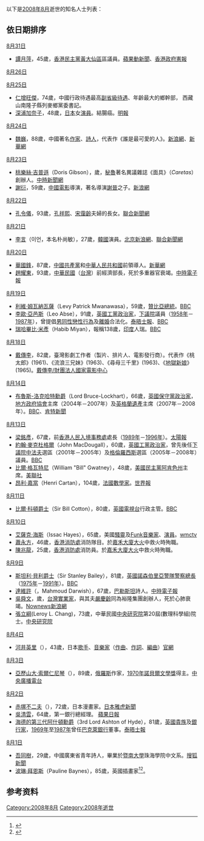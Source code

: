 {{MonthTOC|2008年|逝世人物列表}}

以下是[[2008年8月|2008年8月]]逝世的知名人士列表：

==依日期排序==

;[[8月31日|8月31日]]
* [[譚月萍|譚月萍]]，45歲，[[香港|香港]][[民主黨_(香港)|民主黨]][[黃大仙區|黃大仙區]]區議員。[https://web.archive.org/web/20081216233250/http://www.appleactionews.com/site/art_main.cfm 蘋果動新聞]、[http://www.gld.gov.hk/cgi-bin/gld/egazette/gazettefiles.cgi?lang=c&extra=&year=2008&month=09&day=12&vol=12&no=37&gn=6322&header=1&part=0&df=1&nt=gn&acurrentpage=12&agree=1&newfile=1&gaz_type=mg 香港政府憲報]

;[[8月26日|8月26日]]

;[[8月25日|8月25日]]
* [[仁增旺傑|仁增旺傑]]，74歲，中國行政待遇最高[[副省級待遇|副省級待遇]]、年齡最大的鄉幹部， 西藏山南隆子縣列麥鄉黨委書記。
* [[深浦加奈子|深浦加奈子]]，48歲，[[日本|日本]]女[[演員|演員]]。結腸癌。[https://web.archive.org/web/20080910165612/http://hk.news.yahoo.com/article/080827/4/7x85.html 明報]

;[[8月24日|8月24日]]
* [[魏巍_(作家)|魏巍]]，88歲，中國著名[[作家|作家]]、[[詩人|詩人]]，代表作《誰是最可愛的人》。[http://news.sina.com.cn/c/2008-08-26/011716171131.shtml 新浪網]{{Wayback|url=http://news.sina.com.cn/c/2008-08-26/011716171131.shtml |date=20160304095930 }}、[http://news.xinhuanet.com/newscenter/2008-08/26/content_9712982.htm 新華網]{{Wayback|url=http://news.xinhuanet.com/newscenter/2008-08/26/content_9712982.htm |date=20080907001044 }}

;[[8月23日|8月23日]]
* [[桃樂絲·吉普遜|桃樂絲·吉普遜]]（Doris Gibson），{{age|1910|4|28|2008|8|23}}歲，[[秘魯|秘魯]]著名異議雜誌《面具》（''Caretas''）創辦人。[https://web.archive.org/web/20080913221637/http://news.chinatimes.com/2007Cti/2007Cti-News/2007Cti-News-Content/0,4521,110504+112008090500335,00.html 中時新聞網]
* [[謝衍|謝衍]]，59歲，[[中國電影|中國電影]]導演，著名導演[[謝晉|謝晉]]之子。[http://ent.sina.com.cn/m/c/2008-08-28/04412147857.shtml 新浪網]{{Wayback|url=http://ent.sina.com.cn/m/c/2008-08-28/04412147857.shtml |date=20081028005438 }}

;[[8月22日|8月22日]]
* [[孔令儀|孔令儀]]，93歲，[[孔祥熙|孔祥熙]]、[[宋靄齡|宋靄齡]]夫婦的長女。[http://udn.com/NEWS/MAINLAND/MAI1/4489648.shtml 聯合新聞網]{{Wayback|url=http://udn.com/NEWS/MAINLAND/MAI1/4489648.shtml |date=20080912183108 }}

;[[8月21日|8月21日]]
* [[李言|李言]]（이언，本名朴尚敏），27歲，[[韓國|韓國]]演員。[http://news.sina.com/sinacn/504-104-103-107/2008-08-20/2200584115.html 北京新浪網]{{Wayback|url=http://news.sina.com/sinacn/504-104-103-107/2008-08-20/2200584115.html |date=20161021142153 }}、[http://udn.com/NEWS/ENTERTAINMENT/ENT5/4483938.shtml 聯合新聞網]{{Wayback|url=http://udn.com/NEWS/ENTERTAINMENT/ENT5/4483938.shtml |date=20080913032631 }}

;[[8月20日|8月20日]]
* [[華國鋒|華國鋒]]，87歲，[[中國共產黨|中國共產黨]]和[[中華人民共和國|中華人民共和國]]前領導人。[http://news.xinhuanet.com/newscenter/2008-08/20/content_9545861.htm 新華網]{{Wayback|url=http://news.xinhuanet.com/newscenter/2008-08/20/content_9545861.htm |date=20080822202250 }}
* [[趙耀東|趙耀東]]，93歲，[[中華民國|中華民國]]（[[台灣|台灣]]）前經濟部長，死於多重器官衰竭。[https://web.archive.org/web/20080826143920/http://news.chinatimes.com/2007Cti/2007Cti-Focus/2007Cti-Focus-Content/0%2C4518%2C9708200251%200%200%20131143%200%2C00.html 中時電子報]

;[[8月19日|8月19日]]
* [[利維·姆瓦納瓦薩|利維·姆瓦納瓦薩]]（Levy Patrick Mwanawasa），59歲，[[贊比亞總統|贊比亞總統]]。[http://news.bbc.co.uk/1/hi/world/africa/7570285.stm BBC]{{Wayback|url=http://news.bbc.co.uk/1/hi/world/africa/7570285.stm |date=20170908183101 }}
* [[李歐·亞邑斯|李歐·亞邑斯]]（Leo Abse），91歲，[[英國工黨|英國工黨]][[政治家|政治家]]，[[英國下議院|下議院]]議員（[[1958年|1958年]]－[[1987年|1987年]]），曾提倡[[男同性戀|男同性戀]][[性行為|性行為]]及[[離婚|離婚]]合法化。[http://www.timesonline.co.uk/tol/news/politics/article4572772.ece 泰晤士報]、[http://news.bbc.co.uk/2/hi/uk_news/wales/7572163.stm BBC]{{Wayback|url=http://news.bbc.co.uk/2/hi/uk_news/wales/7572163.stm |date=20190803065131 }}
* [[瑞哈畢比·米彥|瑞哈畢比·米彥]]（Habib Miyan），報稱138歲，[[印度|印度]]人瑞。[http://news.bbc.co.uk/2/hi/south_asia/7569656.stm BBC]{{Wayback|url=http://news.bbc.co.uk/2/hi/south_asia/7569656.stm |date=20201118051155 }}

;[[8月18日|8月18日]]
* [[戴傳李|戴傳李]]，82歲，臺灣影劇工作者（製片、排片人、電影發行商）。代表作《桃太郎》(1961)、《流浪三兄妹》(1963)、《尋母三千里》(1963)、《[[地獄新娘_(台語電影)|地獄新娘]]》(1965)。[http://www.ctfa.org.tw/filmmaker/content.php?id=610 戴傳李/財團法人國家電影中心] {{Wayback|url=http://www.ctfa.org.tw/filmmaker/content.php?id=610 |date=20180801220513 }}

;[[8月14日|8月14日]]
* [[桑迪·布魯斯-洛克哈特，布魯斯-洛克哈特男爵|布魯斯-洛克哈特勳爵]]（Lord Bruce-Lockhart），66歲，[[英國|英國]][[英國保守黨|保守黨]][[政治家|政治家]]，[[地方政府協會|地方政府協會]]主席（2004年－2007年）及[[英格蘭遺產|英格蘭遺產]]主席（2007年－2008年）。[http://news.bbc.co.uk/2/hi/uk_news/politics/7560986.stm BBC]{{Wayback|url=http://news.bbc.co.uk/2/hi/uk_news/politics/7560986.stm |date=20190608124739 }}、[https://web.archive.org/web/20080908123543/http://www.kentnews.co.uk/kent-news/Former-KCC-leader-Sandy-Bruce__Lockhart-dies-newsinkent15368.aspx 肯特新聞]

;[[8月13日|8月13日]]
* [[梁銘彥|梁銘彥]]，67歲，前[[香港|香港]][[人民入境事務處|人民入境事務處]]處長（[[1989年|1989年]]－[[1996年|1996年]]）。[http://the-sun.on.cc/channels/news/20080816/20080816024524_0000.html 太陽報]{{Wayback|url=http://the-sun.on.cc/channels/news/20080816/20080816024524_0000.html |date=20080819032639 }}
* [[約翰·麥克杜格爾|約翰·麥克杜格爾]]（John MacDougall），60歲，[[英國工黨|英國工黨]][[政治家|政治家]]，曾先後任[[英國下議院|下議院]][[法夫|中法夫]]選區（2001年－2005年）及[[格倫羅西斯|格倫羅西斯]]選區（2005年－2008年）議員。[http://news.bbc.co.uk/2/hi/uk_news/scotland/7557933.stm BBC]{{Wayback|url=http://news.bbc.co.uk/2/hi/uk_news/scotland/7557933.stm |date=20080917115854 }}
* [[比爾·格瓦特尼|比爾·格瓦特尼]]（William "Bill" Gwatney），48歲，[[美國|美國]][[民主黨_(美國)|民主黨]][[阿肯色州|阿肯色州]]主席。[https://web.archive.org/web/20080818204429/http://ap.google.com/article/ALeqM5gPVnNUxQEMPdG0NhPC9qLgSsGxogD92HNSGG1 美聯社]
* [[昂利·嘉當|昂利·嘉當]]（Henri Cartan），104歲，[[法國|法國]][[數學家|數學家]]。[http://www.lemonde.fr/carnet/article/2008/08/19/henri-cartan-mathematicien_1085441_3382.html 世界報]{{Wayback|url=http://www.lemonde.fr/carnet/article/2008/08/19/henri-cartan-mathematicien_1085441_3382.html |date=20080826120107 }}

;[[8月11日|8月11日]]
* [[比爾·科頓|比爾·科頓爵士]]（Sir Bill Cotton），80歲，[[英國|英國]][[電視台|電視台]]行政主管。[http://news.bbc.co.uk/2/hi/uk_news/7555107.stm BBC]{{Wayback|url=http://news.bbc.co.uk/2/hi/uk_news/7555107.stm |date=20190608142333 }}

;[[8月10日|8月10日]]
* [[艾薩克·海斯|艾薩克·海斯]]（Issac Hayes），65歲，美國[[靈魂樂|騷靈]]及[[Funk|Funk]][[音樂家|音樂家]]、[[演員|演員]]。[https://web.archive.org/web/20090115003719/http://www.wmctv.com/Global/story.asp?S=8817903 wmctv]
* [[蕭永方|蕭永方]]，46歲，[[香港消防處|香港消防處]]消防隊目。於[[嘉禾大廈大火|嘉禾大廈大火]]中救火時殉職。
* [[陳兆龍|陳兆龍]]，25歲，[[香港消防處|香港消防處]]消防員。於[[嘉禾大廈大火|嘉禾大廈大火]]中救火時殉職。

;[[8月9日|8月9日]]
* [[斯坦利·貝利|斯坦利·貝利爵士]]（Sir Stanley Bailey），81歲，[[英國|英國]][[諾森伯里亞警隊|諾森伯里亞警隊]][[警察總長|警察總長]]（[[1975年|1975年]]－[[1991年|1991年]]）。[http://news.bbc.co.uk/2/hi/uk_news/england/7553571.stm BBC]{{Wayback|url=http://news.bbc.co.uk/2/hi/uk_news/england/7553571.stm |date=20190629090847 }}
* [[達維許|達維許]]（{{rtl-lang|ar|محمود درويش}}，Mahmoud Darwish），67歲，[[巴勒斯坦|巴勒斯坦]]詩人。[http://news.chinatimes.com/Chinatimes/newscontent/newscontent-artnews/0,3457,112008081100007+110513+20080811+news,00.html 中時電子報]{{dead link|date=2018年5月 |bot=InternetArchiveBot |fix-attempted=yes }}
* [[吳舜文|吳舜文]]，{{age|1913|12|5|2008|8|9}}歲，[[台灣|台灣]][[實業家|實業家]]，與其夫[[嚴慶齡|嚴慶齡]]同為裕隆集團創辦人，死於心肺衰竭。[http://www.nownews.com/2008/08/09/320-2317764.htm Nownews]{{Wayback|url=http://www.nownews.com/2008/08/09/320-2317764.htm |date=20080903075918 }}[https://archive.is/20130104175626/http://financenews.sina.com/cna/000-000-107-102/403/2008-08-09/0709332167.shtml 新浪網]
*[[張立綱|張立綱]](Leroy L. Chang)，73歲，中華民國[[中央研究院|中央研究院]]第20屆(數理科學組)院士。[https://academicians.sinica.edu.tw/index.php?func=1-D 中央研究院]{{Wayback|url=https://academicians.sinica.edu.tw/index.php?func=1-D |date=20161102125806 }}

;[[8月4日|8月4日]]
* [[河井英里|河井英里]]（{{lang|ja|河井 英里}}），43歲，日本[[歌手|歌手]]、[[音樂家|音樂家]]（[[作曲|作曲]]、[[作詞|作詞]]、[[編曲|編曲]]）[https://web.archive.org/web/20080915225406/http://goocompany.co.jp/eri_kawai/ 官網]

;[[8月3日|8月3日]]
* [[亞歷山大·索爾仁尼琴|亞歷山大·索爾仁尼琴]]（{{lang|ru|Александр Исаевич Солженицын}}），89歲，[[俄羅斯|俄羅斯]]作家，[[1970年|1970年]][[諾貝爾文學獎|諾貝爾文學獎]]得主。[http://www.rti.org.tw/News/NewsContentHome.aspx?NewsID=120448&t=1 中央廣播電台]{{dead link|date=十一月 2017 |bot=InternetArchiveBot }}

;[[8月2日|8月2日]]
* [[赤塚不二夫|赤塚不二夫]]（{{lang|ja|赤塚不二夫}}），72歲，日本漫畫家。[https://web.archive.org/web/20080805142135/http://headlines.yahoo.co.jp/hl?a=20080802-00000949-san-ent 日本雅虎新聞]
* [[吳清雲|吳清雲]]，64歲，第一銀行總經理。 [https://web.archive.org/web/20081205031357/http://1-apple.com.tw/index.cfm?Fuseaction=Article 蘋果日報]
* [[托馬斯·約翰·阿什頓，海德的第三代阿什頓男爵|海德的第三代阿什頓勳爵]]（3rd Lord Ashton of Hyde），81歲，[[英國|英國]][[貴族|貴族]]及[[銀行家|銀行家]]，[[1969年|1969年]]至[[1987年|1987年]]曾任[[巴克萊銀行|巴克萊銀行]]董事。[http://www.legacy.com/timesonline-uk/Obituaries.asp?Page=Lifestory&PersonId=114888735 泰晤士報]

;[[8月1日|8月1日]]
* [[吾同樹|吾同樹]]，29歲，中國廣東省青年詩人，畢業於[[暨南大學|暨南大學]]珠海學院中文系。[http://news.sohu.com/20080804/n258583959.shtml 搜狐新聞]{{Wayback|url=http://news.sohu.com/20080804/n258583959.shtml |date=20160305014308 }}
*[[波琳·拜恩斯|波琳·拜恩斯]]（Pauline Baynes），85歲，英國插畫家<ref>{{Cite web|url=https://www.theguardian.com/books/2008/aug/06/booksforchildrenandteenagers|title=Pauline Baynes|accessdate=2018-07-19|date=2008-08-05|last=Henshall|first=David|publisher=the Guardian|language=en|archive-date=2014-04-03|archive-url=https://www.webcitation.org/6OZCkznIA?url=http://www.theguardian.com/books/2008/aug/06/booksforchildrenandteenagers|dead-url=no}}</ref><ref>{{Cite news|url=https://www.independent.co.uk/news/obituaries/pauline-baynes-illustrator-who-depicted-lewiss-narnia-and-tolkiens-middle-earth-886121.html|title=Pauline Baynes: Illustrator who depicted Lewis's Narnia and Tolkien's|date=2008-08-06|newspaper=The Independent|accessdate=2018-07-19|language=en-GB|archive-date=2018-07-30|archive-url=https://web.archive.org/web/20180730010424/https://www.independent.co.uk/news/obituaries/pauline-baynes-illustrator-who-depicted-lewiss-narnia-and-tolkiens-middle-earth-886121.html|dead-url=no}}</ref>。

== 参考资料 ==
{{reflist}}

{{各年各月份逝世人物}}

[[Category:2008年8月|Category:2008年8月]]
[[Category:2008年逝世|Category:2008年逝世]]